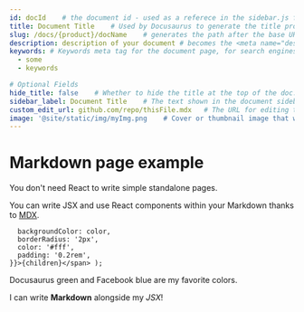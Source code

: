 ---
id: docId    # the document id - used as a referece in the sidebar.js folder
title: Document Title    # Used by Docusaurus to generate the title properly (for SEO)
slug: /docs/{product}/docName    # generates the path after the base URL to provide a neat link for sharing
description: description of your document # becomes the <meta name="description" content="..."/> and <meta property="og:description" content="..."/> in <head>, used by search engines. If this field is not present, it will default to the first line of the contents.
keywords: # Keywords meta tag for the document page, for search engines.
  - some
  - keywords

# Optional Fields
hide_title: false    # Whether to hide the title at the top of the doc. By default it is false.
sidebar_label: Document Title    # The text shown in the document sidebar and in the next/previous button for this document. If this field is not present, the document's sidebar_label will default to its title.
custom_edit_url: github.com/repo/thisFile.mdx   # The URL for editing this document. If this field is not present, the document's edit URL will fall back to editUrl from options fields passed to docusaurus-plugin-content-docs
image: '@site/static/img/myImg.png    # Cover or thumbnail image that will be used when displaying the link to your post.'
---

# Markdown page example

You don't need React to write simple standalone pages.

You can write JSX and use React components within your Markdown thanks to [MDX](https://mdxjs.com/).

      backgroundColor: color,
      borderRadius: '2px',
      color: '#fff',
      padding: '0.2rem',
    }}>{children}</span> );

<Highlight color="#25c2a0">Docusaurus green</Highlight> and <Highlight color="#1877F2">Facebook blue</Highlight> are my favorite colors.

I can write **Markdown** alongside my _JSX_!
